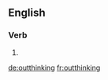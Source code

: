==English==

===Verb===
{{head|en|present participle}}

# {{present participle of|outthink|lang=en}}

[[de:outthinking]]
[[fr:outthinking]]